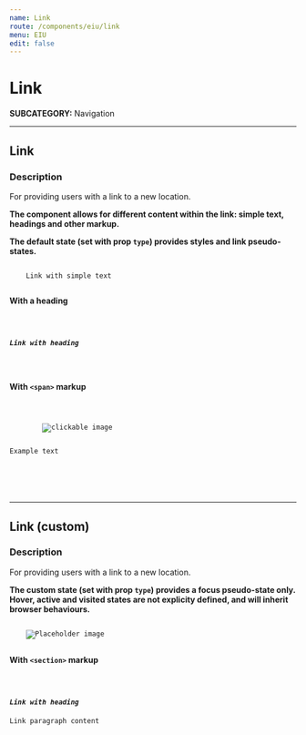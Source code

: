 ```yaml
---
name: Link
route: /components/eiu/link
menu: EIU
edit: false
---
```



# Link
**SUBCATEGORY:** Navigation

<hr />

## Link
### Description
For providing users with a link to a new location.

**The component allows for different content within the link: simple text, headings and other markup.**

**The default state (set with prop `type`) provides styles and link pseudo-states.**

<Playground>
  <code>
    <Link href="http://viewswire.eiu.com/">Link with simple text</Link>
  </code>
</Playground>

**With a heading**

<Playground>
  <code>
    <Link href="http://viewswire.eiu.com/"><h5>Link with heading</h5></Link>
  </code>
</Playground>

**With `<span>` markup**

<Playground>
  <code>
    <Link href="http://viewswire.eiu.com/" type="default">
      <span style={{border: "0.0625rem solid #333", margin: '-1em', padding: '1em'}}>
        <img style={{height: '6.75rem', margin: '0 0 1rem 0', width: '12rem'}} src={placeholderImg} alt="clickable image" />
        <p>Example text</p>
      </span>
    </Link>
  </code>
</Playground>

<hr />

## Link (custom)
### Description
For providing users with a link to a new location.

**The custom state (set with prop `type`) provides a focus pseudo-state only. Hover, active and visited states are not explicity defined, and will inherit browser behaviours.**

<Playground>
  <code>
    <Link href="http://viewswire.eiu.com/" type="custom"><img style={{height: 'auto', width :'12rem'}} src={testImg} alt="Placeholder image" /></Link>
  </code>
</Playground>

**With `<section>` markup**

<Playground>
  <code>
    <Link href="http://viewswire.eiu.com/" type="custom"><section style={{border: "1px solid #333", margin: '-2em', padding: '2em'}}><h5>Link with heading</h5><p>Link paragraph content</p></section></Link>
  </code>
</Playground>
